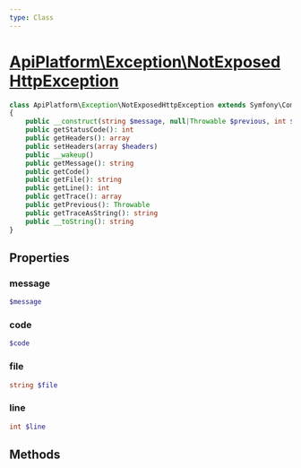 ```yaml
---
type: Class
---
```


# [ApiPlatform\Exception\NotExposedHttpException](/docs/reference/Exception/NotExposedHttpException)



```php
class ApiPlatform\Exception\NotExposedHttpException extends Symfony\Component\HttpKernel\Exception\NotFoundHttpException implements Throwable, Stringable, Symfony\Component\HttpKernel\Exception\HttpExceptionInterface
{
    public __construct(string $message, null|Throwable $previous, int $code, array $headers)
    public getStatusCode(): int
    public getHeaders(): array
    public setHeaders(array $headers)
    public __wakeup()
    public getMessage(): string
    public getCode()
    public getFile(): string
    public getLine(): int
    public getTrace(): array
    public getPrevious(): Throwable
    public getTraceAsString(): string
    public __toString(): string
}
```
## Properties
### message

```php
$message
```



### code

```php
$code
```



### file

```php
string $file
```



### line

```php
int $line
```



## Methods
